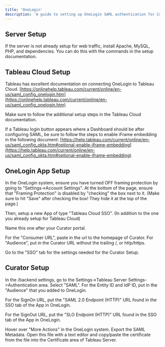 ---
title: 'OneLogin'
description: 'A guide to setting up OneLogin SAML authentication for Curator.'
---

## Server Setup

If the server is not already setup for web traffic, install Apache, MySQL, PHP, and dependencies. You can do this with
the commands in the setup documentation.

## Tableau Cloud Setup

Tableau has excellent documentation on connecting OneLogin to Tableau Cloud.
[https://onlinehelp.tableau.com/current/online/en-us/saml_config_onelogin.htm](https://onlinehelp.tableau.com/current/online/en-us/saml_config_onelogin.htm)

Make sure to follow the additional setup steps in the Tableau Cloud documentation.

If a Tableau login button appears where a Dashboard should be after configuring SAML, be sure to follow the steps to
enable iFrame embedding in the following document:
[https://help.tableau.com/current/online/en-us/saml_config_okta.htm#optional-enable-iframe-embedding](https://help.tableau.com/current/online/en-us/saml_config_okta.htm#optional-enable-iframe-embedding)

## OneLogin App Setup

In the OneLogin system, ensure you have turned OFF framing protection by going to "Settings->Account Settings". At the
bottom of the page, ensure that "Framing Protection" is disabled by "checking" the box next to it. (Make sure to hit
"Save" after checking the box! They hide it at the top of the page.)

Then, setup a new App of type "Tableau Cloud SSO". (In addition to the one you already setup for Tableau Cloud)

Name this one after your Curator portal.

For the "Consumer URL", paste in the url to the homepage of Curator. For "Audience", put in the Curator URL without the
trailing /, or http/https.

Go to the "SSO" tab for the settings needed for the Curator Setup.

## Curator Setup

In the /backend settings, go to the Settings->Tableau Server Settings->Authentication area. Select "SAML". For the
Entity ID and IdP ID, put in the "Audience" that you added to OneLogin.

For the SignOn URL, put the "SAML 2.0 Endpoint (HTTP)" URL found in the SSO tab of the App in OneLogin.

For the SignOut URL, put the "SLO Endpoint (HTTP)" URL found in the SSO tab of the App in OneLogin.

Hover over "More Actions" in the OneLogin system. Export the SAML Metadata. Open this file with a text editor and
copy/paste the certificate from the file into the Certificate area of Tableau Server.
